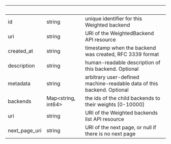 | &nbsp; | &nbsp; | &nbsp; |
|---|---|---|
| id | string | unique identifier for this Weighted backend |
| uri | string | URI of the WeightedBackend API resource |
| created_at | string | timestamp when the backend was created, RFC 3339 format |
| description | string | human-readable description of this backend. Optional |
| metadata | string | arbitrary user-defined machine-readable data of this backend. Optional |
| backends | Map&lt;string, int64&gt; | the ids of the child backends to their weights [0-10000] |
| uri | string | URI of the Weighted backends list API resource |
| next_page_uri | string | URI of the next page, or null if there is no next page |